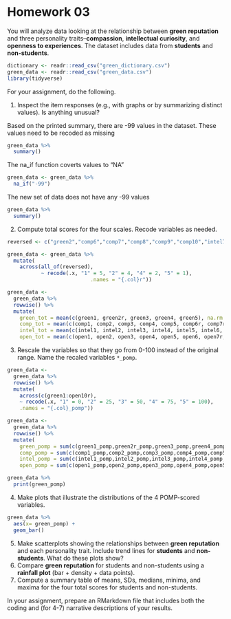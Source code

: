 # Homework 03

You will analyze data looking at the relationship between **green reputation** and three personality traits--**compassion**, **intellectual curiosity**, and **openness to experiences**.
The dataset includes data from **students** and **non-students**.

```r
dictionary <- readr::read_csv("green_dictionary.csv")
green_data <- readr::read_csv("green_data.csv")
library(tidyverse)
```

For your assignment, do the following.

  1. Inspect the item responses (e.g., with graphs or by summarizing distinct values). 
     Is anything unusual?
     
Based on the printed summary, there are -99 values in the dataset. These values need to be recoded as missing

```r
green_data %>%
  summary()
```
  
The na_if function coverts values to "NA"

```r
green_data <- green_data %>%
  na_if("-99")
```
  
The new set of data does not have any -99 values
  
```r
green_data %>%
  summary()
```  

  2. Compute total scores for the four scales. 
     Recode variables as needed.

```r
reversed <- c("green2","comp6","comp7","comp8","comp9","comp10","intel7","intel8","intel9","intel10","open7","open8","open9","open10")

green_data <- green_data %>%
  mutate(
    across(all_of(reversed),
           ~ recode(.x, "1" = 5, "2" = 4, "4" = 2, "5" = 1),
                           .names = "{.col}r"))
```

```r
green_data <- 
  green_data %>% 
  rowwise() %>% 
  mutate(
    green_tot = mean(c(green1, green2r, green3, green4, green5), na.rm = TRUE),
    comp_tot = mean(c(comp1, comp2, comp3, comp4, comp5, comp6r, comp7r, comp8r, comp9r, comp10r), na.rm = TRUE),
    intel_tot = mean(c(intel1, intel2, intel3, intel4, intel5, intel6, intel7r, intel8r, intel9r, intel10r), na.rm = TRUE),
    open_tot = mean(c(open1, open2, open3, open4, open5, open6, open7r, open8r, open9r, open10r), na.rm = TRUE))
```

  3. Rescale the variables so that they go from 0-100 instead of the original range.
     Name the recaled variables `*_pomp`.
     
```r
green_data <- 
  green_data %>% 
  rowwise() %>% 
  mutate(
    across(c(green1:open10r),
    ~ recode(.x, "1" = 0, "2" = 25, "3" = 50, "4" = 75, "5" = 100),
    .names = "{.col}_pomp"))

green_data <- 
  green_data %>% 
  rowwise() %>% 
  mutate(
    green_pomp = sum(c(green1_pomp,green2r_pomp,green3_pomp,green4_pomp,green5_pomp), na.rm = TRUE),
    comp_pomp = sum(c(comp1_pomp,comp2_pomp,comp3_pomp,comp4_pomp,comp5_pomp,comp6r_pomp,comp7r_pomp, comp8r_pomp,comp9r_pomp,comp10r_pomp), na.rm = TRUE),
    intel_pomp = sum(c(intel1_pomp,intel2_pomp,intel3_pomp,intel4_pomp,intel5_pomp,intel6_pomp,intel7r_pomp, intel8r_pomp,intel9r_pomp,intel10r_pomp), na.rm = TRUE),
    open_pomp = sum(c(open1_pomp,open2_pomp,open3_pomp,open4_pomp,open5_pomp,open6_pomp,open7r_pomp, open8r_pomp,open9r_pomp,open10r_pomp), na.rm = TRUE)) 
```

```r
green_data %>%
  print(green_pomp)
```


  4. Make plots that illustrate the distributions of the 4 POMP-scored variables.
  
```r
green_data %>%
  aes(x= green_pomp) +
  geom_bar()
```
  
  
  5. Make scatterplots showing the relationships between **green reputation** and each personality trait.
     Include trend lines for **students** and **non-students**.
     What do these plots show?
  6. Compare **green reputation** for students and non-students using a **rainfall plot** (bar + density + data points).
  7. Compute a summary table of means, SDs, medians, minima, and maxima for the four total scores for students and non-students.
  
In your assignment, prepare an RMarkdown file that includes both the coding and (for 4-7) narrative descriptions of your results.
